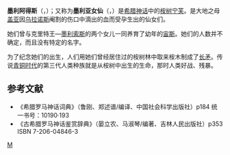 '''墨利阿得斯'''（{{lang-el|Μελιάδες}}，{{lang-la|Meliades}}）；又称为'''墨利亚女仙'''（{{lang-el|Μελια}}，{{lang-la|Melia}}）是[[希腊神话|希腊神话]]中的[[桉树|桉树]][[宁芙|宁芙]]。是大地之母[[盖亚|盖亚]]因[[乌拉诺斯|乌拉诺斯]]阉割的伤口中滴出的血而受孕生出的仙女们。

她们曾与克里特王—[[墨利索斯|墨利索斯]]的两个女儿一同养育了幼年的[[宙斯|宙斯]]。她们的人数并不确定，而且没有特定的名字。

为了纪念她们的出生，人们用她们曾经居住过的桉树林中取来桉木制成了[[长矛|长矛]]。传说[[青铜时代|青铜时代]]的第三代人类种族就是从桉树中出生的生命，那时人类好战、残暴。

== 参考文献 ==
*《希腊罗马神话词典》（鲁刚、郑述谱/编译、中国社会科学出版社）p184 统一书号：10190·193
*《古希腊罗马神话鉴赏辞典》（晏立农、马淑琴/编著、吉林人民出版社）p353 ISBN 7-206-04846-3

{{宁芙}}
{{神話小作品}}
{{greece-bio-stub}}

[[Category:宁芙|M]]